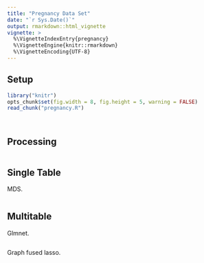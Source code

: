```yaml
---
title: "Pregnancy Data Set"
date: "`r Sys.Date()`"
output: rmarkdown::html_vignette
vignette: >
  %\VignetteIndexEntry{pregnancy}
  %\VignetteEngine{knitr::rmarkdown}
  %\VignetteEncoding{UTF-8}
---
```


## Setup

```r
library("knitr")
opts_chunk$set(fig.width = 8, fig.height = 5, warning = FALSE)
read_chunk("pregnancy.R")
```

```r
```

```r
```

## Processing

```r
```

## Single Table

MDS.

```r
```

## Multitable

Glmnet.

```r
```

Graph fused lasso.

```r
```
